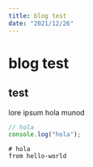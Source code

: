 ```yaml
---
title: blog test
date: "2021/12/26"
---
```


# blog test

## test

lore ipsum hola munod

<Podcast name="Podcast jj" />

```js
// hola
console.log("hola");
```

```docker
# hola
from hello-world
```
